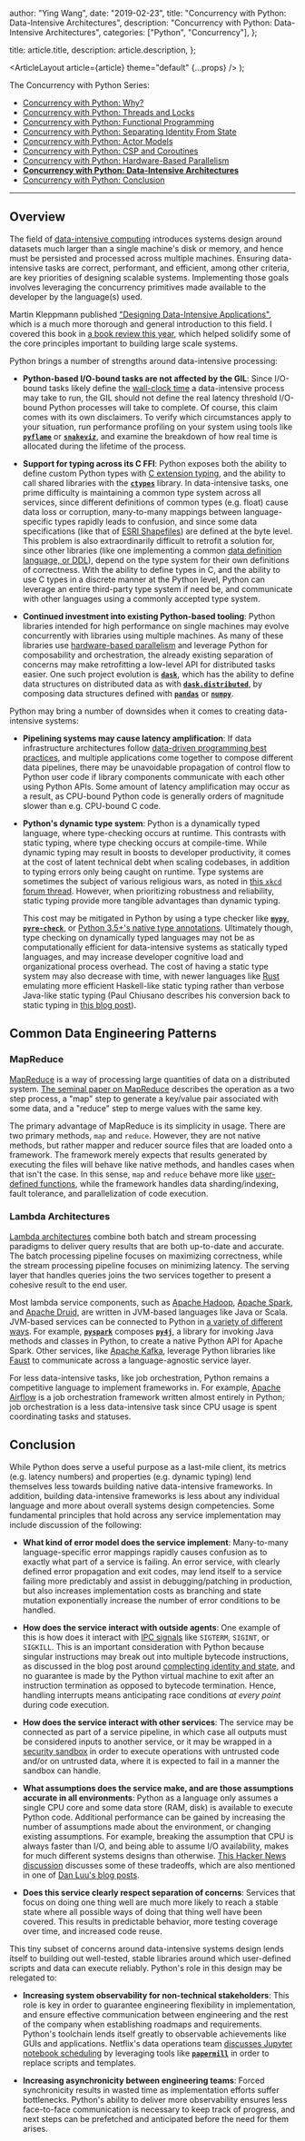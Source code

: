 
  author: "Ying Wang",
  date: "2019-02-23",
  title: "Concurrency with Python: Data-Intensive Architectures",
  description: "Concurrency with Python: Data-Intensive Architectures",
  categories: ["Python", "Concurrency"],
};

  title: article.title,
  description: article.description,
};

  <ArticleLayout article={article} theme="default" {...props} />
);

The Concurrency with Python Series:

- [Concurrency with Python:
  Why?](/posts/2019/01/11/concurrency_with_python_why/)
- [Concurrency with Python: Threads and
  Locks](/posts/2019/01/12/concurrency_with_python_threads_and_locks/)
- [Concurrency with Python: Functional
  Programming](/posts/2019/01/19/concurrency_with_python_functional_programming/)
- [Concurrency with Python: Separating Identity From
  State](/posts/2019/01/26/concurrency_with_python_identity_and_state/)
- [Concurrency with Python: Actor
  Models](/posts/2019/02/02/concurrency_with_python_actor_models/)
- [Concurrency with Python: CSP and
  Coroutines](/posts/2019/02/09/concurrency_with_python_csp_and_coroutines/)
- [Concurrency with Python: Hardware-Based
  Parallelism](/posts/2019/02/16/concurrency_with_python_hardware_based_parallelism/)
- [**Concurrency with Python: Data-Intensive
  Architectures**](/posts/2019/02/23/concurrency_with_python_data_intensive_architectures/)
- [Concurrency with Python:
  Conclusion](/posts/2019/02/24/concurrency_with_python_conclusion/)

---

## Overview

The field of [data-intensive
computing](https://en.wikipedia.org/wiki/Data-intensive_computing) introduces
systems design around datasets much larger than a single machine's disk or
memory, and hence must be persisted and processed across multiple machines.
Ensuring data-intensive tasks are correct, performant, and efficient, among
other criteria, are key priorities of designing scalable systems. Implementing
those goals involves leveraging the concurrency primitives made available to the
developer by the language(s) used.

Martin Kleppmann published ["Designing Data-Intensive
Applications"](https://dataintensive.net/), which is a much more thorough and
general introduction to this field. I covered this book in [a book review this
year](https://blog.yingw787.com/posts/2019/03/01/designing_data_intensive_applications/),
which helped solidify some of the core principles important to building large
scale systems.

Python brings a number of strengths around data-intensive processing:

- **Python-based I/O-bound tasks are not affected by the GIL**: Since
  I/O-bound tasks likely define the [wall-clock
  time](https://en.wikipedia.org/wiki/Elapsed_real_time) a data-intensive
  process may take to run, the GIL should not define the real latency
  threshold I/O-bound Python processes will take to complete. Of course, this
  claim comes with its own disclaimers. To verify which circumstances apply to
  your situation, run performance profiling on your system using tools like
  [**`pyflame`**](https://github.com/uber/pyflame) or
  [**`snakeviz`**](https://github.com/jiffyclub/snakeviz), and examine the
  breakdown of how real time is allocated during the lifetime of the process.

- **Support for typing across its C FFI**: Python exposes both the ability to
  define custom Python types with [C extension
  typing](https://docs.python.org/3/extending/newtypes_tutorial.html), and the
  ability to call shared libraries with the
  [**`ctypes`**](https://docs.python.org/3/library/ctypes.html) library. In
  data-intensive tasks, one prime difficulty is maintaining a common type
  system across all services, since different definitions of common types
  (e.g. float) cause data loss or corruption, many-to-many mappings between
  language-specific types rapidly leads to confusion, and since some data
  specifications (like that of [ESRI
  Shapefiles](https://www.esri.com/library/whitepapers/pdfs/shapefile.pdf))
  are defined at the byte level. This problem is also extraordinarily
  difficult to retrofit a solution for, since other libraries (like one
  implementing a common [data definition language, or
  DDL](https://en.wikipedia.org/wiki/Data_definition_language)), depend on the
  type system for their own definitions of correctness. With the ability to
  define types in C, and the ability to use C types in a discrete manner at
  the Python level, Python can leverage an entire third-party type system if
  need be, and communicate with other languages using a commonly accepted type
  system.

- **Continued investment into existing Python-based tooling**: Python
  libraries intended for high performance on single machines may evolve
  concurrently with libraries using multiple machines. As many of these
  libraries use [hardware-based
  parallelism](/posts/2019/02/16/concurrency_with_python_hardware_based_parallelism)
  and leverage Python for composability and orchestration, the already
  existing separation of concerns may make retrofitting a low-level API for
  distributed tasks easier. One such project evolution is
  [**`dask`**](https://github.com/dask/dask), which has the ability to define
  data structures on distributed data as with
  [**`dask.distributed`**](https://distributed.dask.org/en/latest/), by
  composing data structures defined with
  [**`pandas`**](https://pandas.pydata.org/) or
  [**`numpy`**](https://www.numpy.org/).

Python may bring a number of downsides when it comes to creating data-intensive
systems:

- **Pipelining systems may cause latency amplification**: If data
  infrastructure architectures follow [data-driven programming best
  practices](https://en.wikipedia.org/wiki/Data-driven_programming), and
  multiple applications come together to compose different data pipelines,
  there may be unavoidable propagation of control flow to Python user code if
  library components communicate with each other using Python APIs. Some
  amount of latency amplification may occur as a result, as CPU-bound Python
  code is generally orders of magnitude slower than e.g. CPU-bound C code.

- **Python's dynamic type system**: Python is a dynamically typed language,
  where type-checking occurs at runtime. This contrasts with static typing,
  where type checking occurs at compile-time. While dynamic typing may result
  in boosts to developer productivity, it comes at the cost of latent
  technical debt when scaling codebases, in addition to typing errors only
  being caught on runtime. Type systems are sometimes the subject of various
  religious wars, as noted in [this `xkcd` forum
  thread](http://forums.xkcd.com/viewtopic.php?t=4244). However, when
  prioritizing robustness and reliability, static typing provide more tangible
  advantages than dynamic typing.

  This cost may be mitigated in Python by using a type checker like
  [**`mypy`**](https://github.com/python/mypy),
  [**`pyre-check`**](https://github.com/facebook/pyre-check), or [Python
  3.5+'s native type
  annotations](https://docs.python.org/3/library/typing.html). Ultimately
  though, type checking on dynamically typed languages may not be as
  computationally efficient for data-intensive systems as statically typed
  languages, and may increase developer cognitive load and organizational
  process overhead. The cost of having a static type system may also decrease
  with time, with newer languages like
  [Rust](https://github.com/rust-lang/rust) emulating more efficient
  Haskell-like static typing rather than verbose Java-like static typing (Paul
  Chiusano describes his conversion back to static typing in [this blog
  post](https://pchiusano.github.io/2016-09-15/static-vs-dynamic.html)).

## Common Data Engineering Patterns

### MapReduce

[MapReduce](https://en.wikipedia.org/wiki/MapReduce) is a way of processing
large quantities of data on a distributed system. [The seminal paper on
MapReduce](https://static.googleusercontent.com/media/research.google.com/en//archive/mapreduce-osdi04.pdf)
describes the operation as a two step process, a "map" step to generate a
key/value pair associated with some data, and a "reduce" step to merge values
with the same key.

The primary advantage of MapReduce is its simplicity in usage. There are two
primary methods, `map` and `reduce`. However, they are not native methods, but
rather mapper and reducer source files that are loaded onto a framework. The
framework merely expects that results generated by executing the files will
behave like native methods, and handles cases when that isn't the case. In this
sense, `map` and `reduce` behave more like [user-defined
functions](https://en.wikipedia.org/wiki/User-defined_function), while the
framework handles data sharding/indexing, fault tolerance, and parallelization
of code execution.

### Lambda Architectures

[Lambda architectures](https://en.wikipedia.org/wiki/Lambda_architecture)
combine both batch and stream processing paradigms to deliver query results that
are both up-to-date and accurate. The batch processing pipeline focuses on
maximizing correctness, while the stream processing pipeline focuses on
minimizing latency. The serving layer that handles queries joins the two
services together to present a cohesive result to the end user.

Most lambda service components, such as [Apache
Hadoop](https://hadoop.apache.org/), [Apache Spark](https://spark.apache.org/),
and [Apache Druid](https://druid.apache.org/), are written in JVM-based
languages like Java or Scala. JVM-based services can be connected to Python in
[a variety of different
ways](https://wiki.python.org/moin/IntegratingPythonWithOtherLanguages#Java).
For example,
[**`pyspark`**](https://github.com/apache/spark/tree/master/python/pyspark)
composes [**`py4j`**](https://github.com/bartdag/py4j), a library for invoking
Java methods and classes in Python, to create a native Python API for Apache
Spark. Other services, like [Apache Kafka](https://kafka.apache.org/), leverage
Python libraries like [Faust](https://faust.readthedocs.io/en/latest/) to
communicate across a language-agnostic service layer.

For less data-intensive tasks, like job orchestration, Python remains a
competitive language to implement frameworks in. For example, [Apache
Airflow](https://airflow.apache.org/) is a job orchestration framework written
almost entirely in Python; job orchestration is a less data-intensive task since
CPU usage is spent coordinating tasks and statuses.

## Conclusion

While Python does serve a useful purpose as a last-mile client, its metrics
(e.g. latency numbers) and properties (e.g. dynamic typing) lend themselves less
towards building native data-intensive frameworks. In addition, building
data-intensive frameworks is less about any individual language and more about
overall systems design competencies. Some fundamental principles that hold
across any service implementation may include discussion of the following:

- **What kind of error model does the service implement**: Many-to-many
  language-specific error mappings rapidly causes confusion as to exactly what
  part of a service is failing. An error service, with clearly defined error
  propagation and exit codes, may lend itself to a service failing more
  predictably and assist in debugging/patching in production, but also
  increases implementation costs as branching and state mutation exponentially
  increase the number of error conditions to be handled.

- **How does the service interact with outside agents**: One example of this
  is how does it interact with [IPC
  signals](<https://en.wikipedia.org/wiki/Signal_(IPC)>) like `SIGTERM`,
  `SIGINT`, or `SIGKILL`. This is an important consideration with Python
  because singular instructions may break out into multiple bytecode
  instructions, as discussed in the blog post around [complecting identity and
  state](/posts/2019/01/26/concurrency_with_python_identity_and_state), and no
  guarantee is made by the Python virtual machine to exit after an instruction
  termination as opposed to bytecode termination. Hence, handling interrupts
  means anticipating race conditions _at every point_ during code execution.

- **How does the service interact with other services**: The service may be
  connected as part of a service pipeline, in which case all outputs must be
  considered inputs to another service, or it may be wrapped in a [security
  sandbox](<https://en.wikipedia.org/wiki/Sandbox_(computer_security)>) in order
  to execute operations with untrusted code and/or on untrusted data, where it
  is expected to fail in a manner the sandbox can handle.

- **What assumptions does the service make, and are those assumptions accurate
  in all environments**: Python as a language only assumes a single CPU core
  and some data store (RAM, disk) is available to execute Python code.
  Additional performance can be gained by increasing the number of assumptions
  made about the environment, or changing existing assumptions. For example,
  breaking the assumption that CPU is always faster than I/O, and being able
  to assume I/O availability, makes for much different systems designs than
  otherwise. [This Hacker News
  discussion](https://news.ycombinator.com/item?id=19818899) discusses some of
  these tradeoffs, which are also mentioned in one of [Dan Luu's blog
  posts](https://danluu.com/infinite-disk/).

- **Does this service clearly respect separation of concerns**: Services that
  focus on doing one thing well are much more likely to reach a stable state
  where all possible ways of doing that thing well have been covered. This
  results in predictable behavior, more testing coverage over time, and
  increased code reuse.

This tiny subset of concerns around data-intensive systems design lends itself
to building out well-tested, stable libraries around which user-defined scripts
and data can execute reliably. Python's role in this design may be relegated to:

- **Increasing system observability for non-technical stakeholders**: This
  role is key in order to guarantee engineering flexibility in implementation,
  and ensure effective communication between engineering and the rest of the
  company when establishing roadmaps and requirements. Python's toolchain
  lends itself greatly to observable achievements like GUIs and applications.
  Netflix's data operations team [discusses Jupyter notebook
  scheduling](https://medium.com/netflix-techblog/scheduling-notebooks-348e6c14cfd6)
  by leveraging tools like
  [**`papermill`**](https://github.com/nteract/papermill) in order to replace
  scripts and templates.

- **Increasing asynchronicity between engineering teams**: Forced
  synchronicity results in wasted time as implementation efforts suffer
  bottlenecks. Python's ability to deliver more observability ensures less
  face-to-face communication is necessary to keep track of progress, and next
  steps can be prefetched and anticipated before the need for them arises.
